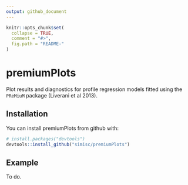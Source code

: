 ```yaml
---
output: github_document
---
```


<!-- README.md is generated from README.Rmd. Please edit that file -->

```r
knitr::opts_chunk$set(
  collapse = TRUE,
  comment = "#>",
  fig.path = "README-"
)
```

# premiumPlots

Plot results and diagnostics for profile regression models fitted using the `PReMiuM` package (Liverani et al 2013).

## Installation

You can install premiumPlots from github with:

```r
# install.packages("devtools")
devtools::install_github("simisc/premiumPlots")
```

## Example

To do.
